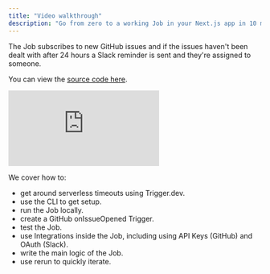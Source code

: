 ```yaml
---
title: "Video walkthrough"
description: "Go from zero to a working Job in your Next.js app in 10 minutes."
---
```


The Job subscribes to new GitHub issues and if the issues haven't been dealt with after 24 hours a Slack reminder is sent and they're assigned to someone.

You can view the [source code here](https://github.com/triggerdotdev/examples/tree/main/github-issue-reminder).

<iframe
  className="w-full aspect-video"
  src="https://www.youtube.com/embed/uocBQt2HeQo"
  title="Create a serverless background job in 10 mins"
  frameBorder="0"
  allow="accelerometer; autoplay; clipboard-write; encrypted-media; gyroscope; picture-in-picture"
  allowFullScreen
></iframe>

We cover how to:

- get around serverless timeouts using Trigger.dev.
- use the CLI to get setup.
- run the Job locally.
- create a GitHub onIssueOpened Trigger.
- test the Job.
- use Integrations inside the Job, including using API Keys (GitHub) and OAuth (Slack).
- write the main logic of the Job.
- use rerun to quickly iterate.
